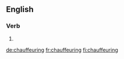 ==English==

===Verb===
{{head|en}}

# {{present participle of|chauffeur|lang=en}}

[[de:chauffeuring]]
[[fr:chauffeuring]]
[[fi:chauffeuring]]
